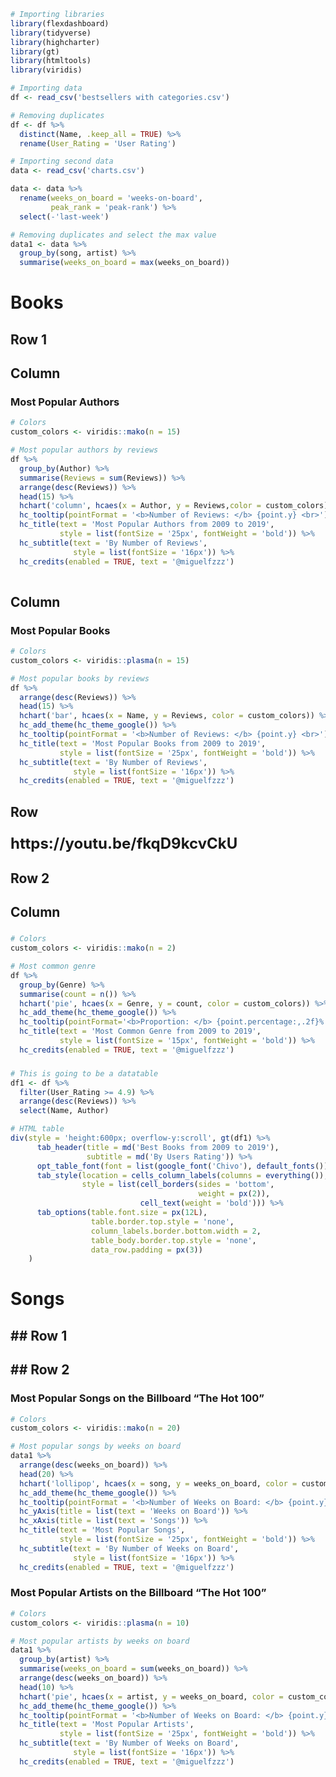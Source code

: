 ```r
# Importing libraries
library(flexdashboard)
library(tidyverse)
library(highcharter)
library(gt)
library(htmltools)
library(viridis)
```

```r
# Importing data
df <- read_csv('bestsellers with categories.csv')

# Removing duplicates
df <- df %>% 
  distinct(Name, .keep_all = TRUE) %>% 
  rename(User_Rating = 'User Rating')
```

```r
# Importing second data
data <- read_csv('charts.csv')

data <- data %>% 
  rename(weeks_on_board = 'weeks-on-board',
         peak_rank = 'peak-rank') %>% 
  select(-'last-week')

# Removing duplicates and select the max value
data1 <- data %>% 
  group_by(song, artist) %>% 
  summarise(weeks_on_board = max(weeks_on_board))

```

# Books {data-orientation="rows"}

## Row 1 {data-height="100"}

## Column {.tabset .tabset-fade data-width="650"}

### Most Popular Authors {data-height="600"}

```r
# Colors
custom_colors <- viridis::mako(n = 15)

# Most popular authors by reviews
df %>% 
  group_by(Author) %>% 
  summarise(Reviews = sum(Reviews)) %>% 
  arrange(desc(Reviews)) %>% 
  head(15) %>% 
  hchart('column', hcaes(x = Author, y = Reviews,color = custom_colors)) %>%   hc_add_theme(hc_theme_google()) %>% 
  hc_tooltip(pointFormat = '<b>Number of Reviews: </b> {point.y} <br>') %>% 
  hc_title(text = 'Most Popular Authors from 2009 to 2019',
           style = list(fontSize = '25px', fontWeight = 'bold')) %>% 
  hc_subtitle(text = 'By Number of Reviews',
              style = list(fontSize = '16px')) %>% 
  hc_credits(enabled = TRUE, text = '@miguelfzzz')
  

```

## Column {data-width="350"}

### Most Popular Books {data-height="600"}

```r
# Colors
custom_colors <- viridis::plasma(n = 15)

# Most popular books by reviews
df %>% 
  arrange(desc(Reviews)) %>% 
  head(15) %>% 
  hchart('bar', hcaes(x = Name, y = Reviews, color = custom_colors)) %>% 
  hc_add_theme(hc_theme_google()) %>% 
  hc_tooltip(pointFormat = '<b>Number of Reviews: </b> {point.y} <br>') %>% 
  hc_title(text = 'Most Popular Books from 2009 to 2019',
           style = list(fontSize = '25px', fontWeight = 'bold')) %>% 
  hc_subtitle(text = 'By Number of Reviews',
              style = list(fontSize = '16px')) %>% 
  hc_credits(enabled = TRUE, text = '@miguelfzzz')
```
## Row  {data-height=120}

### <font size='5'>**https://youtu.be/fkqD9kcvCkU**  </font> 




## Row 2 {data-height=10}

Column {data-width=350}
-----------------------------------------------------------------------

### {.no-padding data-height=350}

```r
# Colors
custom_colors <- viridis::mako(n = 2)

# Most common genre
df %>% 
  group_by(Genre) %>% 
  summarise(count = n()) %>% 
  hchart('pie', hcaes(x = Genre, y = count, color = custom_colors)) %>% 
  hc_add_theme(hc_theme_google()) %>% 
  hc_tooltip(pointFormat='<b>Proportion: </b> {point.percentage:,.2f}%') %>% 
  hc_title(text = 'Most Common Genre from 2009 to 2019',
           style = list(fontSize = '15px', fontWeight = 'bold')) %>% 
  hc_credits(enabled = TRUE, text = '@miguelfzzz')
```

### {.no-padding data-height=350}

```r
# This is going to be a datatable
df1 <- df %>% 
  filter(User_Rating >= 4.9) %>% 
  arrange(desc(Reviews)) %>% 
  select(Name, Author)

# HTML table
div(style = 'height:600px; overflow-y:scroll', gt(df1) %>% 
      tab_header(title = md('Best Books from 2009 to 2019'),
                 subtitle = md('By Users Rating')) %>% 
      opt_table_font(font = list(google_font('Chivo'), default_fonts())) %>% 
      tab_style(location = cells_column_labels(columns = everything()),
                style = list(cell_borders(sides = 'bottom', 
                                          weight = px(2)), 
                             cell_text(weight = 'bold'))) %>% 
      tab_options(table.font.size = px(12L),
                  table.border.top.style = 'none',
                  column_labels.border.bottom.width = 2,
                  table_body.border.top.style = 'none',
                  data_row.padding = px(3))
    )


```

Songs {data-orientation=rows}
=======================================================================

## Row 1 {data-height=100}
-----------------------------------------------------------------------

## Row 2 {data-height=600}
-----------------------------------------------------------------------

### Most Popular Songs on the Billboard "The Hot 100" {data-width=500 data-height=600}

```r
# Colors
custom_colors <- viridis::mako(n = 20)

# Most popular songs by weeks on board
data1 %>% 
  arrange(desc(weeks_on_board)) %>% 
  head(20) %>% 
  hchart('lollipop', hcaes(x = song, y = weeks_on_board, color = custom_colors)) %>% 
  hc_add_theme(hc_theme_google()) %>% 
  hc_tooltip(pointFormat = '<b>Number of Weeks on Board: </b> {point.y} <br>') %>% 
  hc_yAxis(title = list(text = 'Weeks on Board')) %>% 
  hc_xAxis(title = list(text = 'Songs')) %>% 
  hc_title(text = 'Most Popular Songs',
           style = list(fontSize = '25px', fontWeight = 'bold')) %>% 
  hc_subtitle(text = 'By Number of Weeks on Board',
              style = list(fontSize = '16px')) %>% 
  hc_credits(enabled = TRUE, text = '@miguelfzzz')
```


### Most Popular Artists on the Billboard "The Hot 100" {data-width=500 data-height=600}

```r
# Colors
custom_colors <- viridis::plasma(n = 10)

# Most popular artists by weeks on board
data1 %>% 
  group_by(artist) %>% 
  summarise(weeks_on_board = sum(weeks_on_board)) %>% 
  arrange(desc(weeks_on_board)) %>% 
  head(10) %>% 
  hchart('pie', hcaes(x = artist, y = weeks_on_board, color = custom_colors)) %>% 
  hc_add_theme(hc_theme_google()) %>% 
  hc_tooltip(pointFormat = '<b>Number of Weeks on Board: </b> {point.y} <br>') %>% 
  hc_title(text = 'Most Popular Artists',
           style = list(fontSize = '25px', fontWeight = 'bold')) %>% 
  hc_subtitle(text = 'By Number of Weeks on Board',
              style = list(fontSize = '16px')) %>% 
  hc_credits(enabled = TRUE, text = '@miguelfzzz')
```